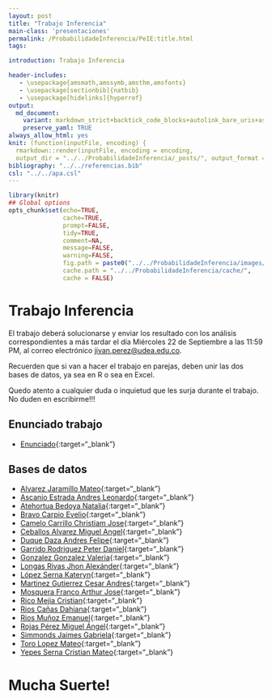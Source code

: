 ```yaml
---
layout: post
title: "Trabajo Inferencia"
main-class: 'presentaciones'
permalink: /ProbabilidadeInferencia/PeIE:title.html
tags:

introduction: Trabajo Inferencia

header-includes:
   - \usepackage{amsmath,amssymb,amsthm,amsfonts}
   - \usepackage[sectionbib]{natbib}
   - \usepackage[hidelinks]{hyperref}
output:
  md_document:
    variant: markdown_strict+backtick_code_blocks+autolink_bare_uris+ascii_identifiers+tex_math_single_backslash
    preserve_yaml: TRUE
always_allow_html: yes   
knit: (function(inputFile, encoding) {
  rmarkdown::render(inputFile, encoding = encoding,
  output_dir = "../../ProbabilidadeInferencia/_posts/", output_format = "all"  ) })
bibliography: "../../referencias.bib"
csl: "../../apa.csl"
---
```


```r
library(knitr)
## Global options
opts_chunk$set(echo=TRUE,
               cache=TRUE,
               prompt=FALSE,
               tidy=TRUE,
               comment=NA,
               message=FALSE,
               warning=FALSE,
               fig.path = paste0("../../ProbabilidadeInferencia/images/", "Trabajo"),
               cache.path = "../../ProbabilidadeInferencia/cache/",
               cache = FALSE)
```

# Trabajo Inferencia
El trabajo deberá solucionarse y enviar los resultado con los análisis correspondientes a más tardar el día Miércoles 22 de Septiembre a las 11:59 PM, al correo electrónico <a target="_blank" href="mailto:jivan.perez@udea.edu.co"> jivan.perez@udea.edu.co</a>.

Recuerden que si van a hacer el trabajo en parejas, deben unir las dos bases de datos, ya sea en R o sea en Excel.

Quedo atento a cualquier duda o inquietud que les surja durante el trabajo. No duden en escribirme!!!

## Enunciado trabajo
* [Enunciado](https://github.com/jiperezga/jiperezga.github.io/raw/master/Dataset/Trabajo/TrabajoInferencia.pdf){:target="_blank"}

## Bases de datos

* [Alvarez Jaramillo Mateo](https://github.com/jiperezga/jiperezga.github.io/raw/master/Dataset/Trabajo/T1001420406.xlsx){:target="_blank"}
* [Ascanio Estrada Andres Leonardo](https://github.com/jiperezga/jiperezga.github.io/raw/master/Dataset/Trabajo/T1065894729.xlsx){:target="_blank"}
* [Atehortua Bedoya Natalia](https://github.com/jiperezga/jiperezga.github.io/raw/master/Dataset/Trabajo/T1000439514.xlsx){:target="_blank"}
* [Bravo Carpio Evelio](https://github.com/jiperezga/jiperezga.github.io/raw/master/Dataset/Trabajo/T1143393216.xlsx){:target="_blank"}
* [Camelo Carrillo Christiam Jose](https://github.com/jiperezga/jiperezga.github.io/raw/master/Dataset/Trabajo/T1007665627.xlsx){:target="_blank"}
* [Ceballos Alvarez Miguel Angel](https://github.com/jiperezga/jiperezga.github.io/raw/master/Dataset/Trabajo/T1001226139.xlsx){:target="_blank"}
* [Duque Daza Andres Felipe](https://github.com/jiperezga/jiperezga.github.io/raw/master/Dataset/Trabajo/T1152706282.xlsx){:target="_blank"}
* [Garrido Rodriguez Peter Daniel](https://github.com/jiperezga/jiperezga.github.io/raw/master/Dataset/Trabajo/T1085952515.xlsx){:target="_blank"}
* [Gonzalez Gonzalez Valeria](https://github.com/jiperezga/jiperezga.github.io/raw/master/Dataset/Trabajo/T1000099730.xlsx){:target="_blank"}
* [Longas Rivas Jhon Alexánder](https://github.com/jiperezga/jiperezga.github.io/raw/master/Dataset/Trabajo/T1193326786.xlsx){:target="_blank"}
* [López Serna Kateryn](https://github.com/jiperezga/jiperezga.github.io/raw/master/Dataset/Trabajo/T1020453931.xlsx){:target="_blank"}
* [Martinez Gutierrez Cesar Andres](https://github.com/jiperezga/jiperezga.github.io/raw/master/Dataset/Trabajo/T1063082773.xlsx){:target="_blank"}
* [Mosquera Franco Arthur Jose](https://github.com/jiperezga/jiperezga.github.io/raw/master/Dataset/Trabajo/T1003073445.xlsx){:target="_blank"}
* [Rico Mejia Cristian](https://github.com/jiperezga/jiperezga.github.io/raw/master/Dataset/Trabajo/T1037654941.xlsx){:target="_blank"}
* [Rios Cañas Dahiana](https://github.com/jiperezga/jiperezga.github.io/raw/master/Dataset/Trabajo/T1001639373.xlsx){:target="_blank"}
* [Rios Muñoz Emanuel](https://github.com/jiperezga/jiperezga.github.io/raw/master/Dataset/Trabajo/T1017276598.xlsx){:target="_blank"}
* [Rojas Pérez Miguel Ángel](https://github.com/jiperezga/jiperezga.github.io/raw/master/Dataset/Trabajo/T1000748322.xlsx){:target="_blank"}
* [Simmonds Jaimes Gabriela](https://github.com/jiperezga/jiperezga.github.io/raw/master/Dataset/Trabajo/T1002579812.xlsx){:target="_blank"}
* [Toro Lopez Mateo](https://github.com/jiperezga/jiperezga.github.io/raw/master/Dataset/Trabajo/T1001469363.xlsx){:target="_blank"}
* [Yepes Serna Cristian Mateo](https://github.com/jiperezga/jiperezga.github.io/raw/master/Dataset/Trabajo/T1007417936.xlsx){:target="_blank"}

<h1> Mucha Suerte! </h1>